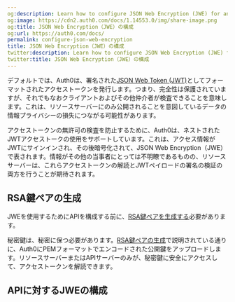 ```yaml
---
og:description: Learn how to configure JSON Web Encryption (JWE) for an API.
og:image: https://cdn2.auth0.com/docs/1.14553.0/img/share-image.png
og:title: JSON Web Encryption（JWE）の構成
og:url: https://auth0.com/docs/
permalink: configure-json-web-encryption
title: JSON Web Encryption（JWE）の構成
twitter:description: Learn how to configure JSON Web Encryption (JWE) for an API.
twitter:title: JSON Web Encryption（JWE）の構成
---
```




デフォルトでは、Auth0は、署名された[JSON Web Token (JWT)](/security/tokens/json-web-tokens)としてフォーマットされたアクセストークンを発行します。つまり、完全性は保護されていますが、それでもなおクライアントおよびその他仲介者が検査できることを意味します。これは、リソースサーバーにのみ公開されることを意図しているデータの情報プライバシーの損失につながる可能性があります。

アクセストークンの無許可の検査を防止するために、Auth0は、ネストされたJWTアクセストークの使用をサポートしています。これは、アクセス情報がJWTにサインインされ、その後暗号化されて、JSON Web Encryption（JWE）で表されます。情報がその他の当事者にとっては不明瞭であるものの、リソースサーバーは、これらアクセストークンの解読とJWTペイロードの署名の検証の両方を行うことが期待されます。

## RSA鍵ペアの生成

JWEを使用するためにAPIを構成する前に、[RSA鍵ペアを生成する](/generate-rsa-key-pair)必要があります。

秘密鍵は、秘密に保つ必要があります。[RSA鍵ペアの生成](/generate-rsa-key-pair)で説明されている通りに、Auth0にPEMフォーマットでエンコードされた公開鍵をアップロードします。リソースサーバーまたはAPIサーバーのみが、秘密鍵に安全にアクセスして、アクセストークンを解読できます。

## APIに対するJWEの構成